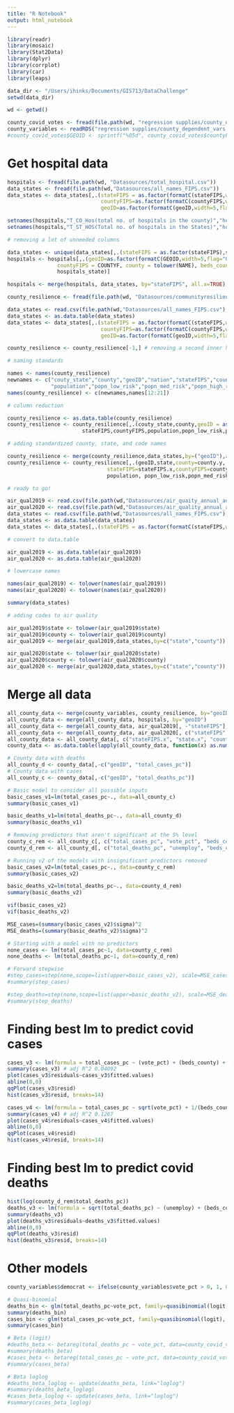 ```yaml
---
title: "R Notebook"
output: html_notebook
---
```



```r
library(readr)
library(mosaic)
library(Stat2Data)
library(dplyr)
library(corrplot)
library(car)
library(leaps)

data_dir <- "/Users/ihinks/Documents/GIS713/DataChallenge"
setwd(data_dir)

wd <- getwd()

county_covid_votes <- fread(file.path(wd, "regression supplies/county_dem_votes_and_cases.csv"))
county_variables <- readRDS("regression supplies/county_dependent_vars.RDS")
#county_covid_votes$GEOID <- sprintf("%05d", county_covid_votes$countyFIPS)
```

# Get hospital data
```r
hospitals <- fread(file.path(wd, "Datasources/total_hospital.csv"))
data_states <- fread(file.path(wd,"Datasources/all_names_FIPS.csv"))
data_states <- data_states[,.(stateFIPS = as.factor(formatC(stateFIPS,width=2,flag="0")), 
                              countyFIPS=as.factor(formatC(countyFIPS,width=3,flag="0")), 
                              geoID=as.factor(formatC(geoID,width=5,flag="0")),county,state)]

setnames(hospitals,"T_CO_Hos(total no. of hospitals in the county)","hospitals_county")
setnames(hospitals,"T_ST_HOS(Total no. of hospitals in the States)","hospitals_state")

# removing a lot of unneeded columns

data_states <- unique(data_states[,.(stateFIPS = as.factor(stateFIPS),state)])
hospitals <- hospitals[,.(geoID=as.factor(formatC(GEOID,width=5,flag="0")), stateFIPS=as.factor(formatC(STATEFP,width=2,flag="0")), 
                countyFIPS = COUNTYF, county = tolower(NAME), beds_county = Sum_BEDS, beds_state = Sum_BEDS_1, hospitals_county, 
                hospitals_state)]

hospitals <- merge(hospitals, data_states, by="stateFIPS", all.x=TRUE)

```

```r
county_resilience <- fread(file.path(wd, "Datasources/communityresilience_county.csv"), stringsAsFactors=TRUE, header=TRUE)

data_states <- read.csv(file.path(wd,"Datasources/all_names_FIPS.csv"),stringsAsFactors=TRUE)
data_states <- as.data.table(data_states)
data_states <- data_states[,.(stateFIPS = as.factor(formatC(stateFIPS,width=2,flag="0")), 
                              countyFIPS=as.factor(formatC(countyFIPS,width=3,flag="0")), 
                              geoID=as.factor(formatC(geoID,width=5,flag="0")),county,state)]

county_resilience <- county_resilience[-1,] # removing a second inner header

# naming standards

names <- names(county_resilience)
newnames <- c("couty_state","county","geoID","nation","stateFIPS","countyFIPS","census_tract",
              "population","popn_low_risk","popn_med_risk","popn_high_risk")
names(county_resilience) <- c(newnames,names[12:21])

# column reduction

county_resilience <- as.data.table(county_resilience)
county_resilience <- county_resilience[,.(couty_state,county,geoID = as.factor(geoID),
                        stateFIPS,countyFIPS,population,popn_low_risk,popn_med_risk,popn_high_risk)]

# adding standardized county, state, and code names

county_resilience <- merge(county_resilience,data_states,by=("geoID"),all.x=TRUE)
county_resilience <- county_resilience[,.(geoID,state,county=county.y,
                                stateFIPS=stateFIPS.x,countyFIPS=countyFIPS.x,
                                population, popn_low_risk,popn_med_risk,popn_high_risk)]

# ready to go!
```

```r
air_qual2019 <- read.csv(file.path(wd,"Datasources/air_quaity_annual_aqi_by_county_2019.csv"),stringsAsFactors=TRUE, header=TRUE)
air_qual2020 <- read.csv(file.path(wd,"Datasources/air_quality_annual_aqi_by_county_2020.csv"),stringsAsFactors=TRUE, header=TRUE)
data_states <- read.csv(file.path(wd,"Datasources/all_names_FIPS.csv"),stringsAsFactors=TRUE)
data_states <- as.data.table(data_states)
data_states <- data_states[,.(stateFIPS = as.factor(formatC(stateFIPS,width=2,flag="0")), countyFIPS=as.factor(formatC(countyFIPS,width=3,flag="0")), geoID=as.factor(formatC(geoID,width=5,flag="0")),county,state)]

# convert to data.table

air_qual2019 <- as.data.table(air_qual2019)
air_qual2020 <- as.data.table(air_qual2020)

# lowercase names

names(air_qual2019) <- tolower(names(air_qual2019))
names(air_qual2020) <- tolower(names(air_qual2020))

summary(data_states)

# adding codes to air quality

air_qual2019$state <- tolower(air_qual2019$state)
air_qual2019$county <- tolower(air_qual2019$county)
air_qual2019 <- merge(air_qual2019,data_states,by=c("state","county"))

air_qual2020$state <- tolower(air_qual2020$state)
air_qual2020$county <- tolower(air_qual2020$county)
air_qual2020 <- merge(air_qual2020,data_states,by=c("state","county"))
```

# Merge all data
```r
all_county_data <- merge(county_variables, county_resilience, by="geoID")
all_county_data <- merge(all_county_data, hospitals, by="geoID")
all_county_data <- merge(all_county_data, air_qual2019[, -"stateFIPS"], by="geoID")
all_county_data <- merge(all_county_data, air_qual2020[, c("stateFIPS", "state", "county", "countyFIPS") := NULL], by="geoID")
all_county_data <- all_county_data[, c("stateFIPS.x", "state.x", "county.x", "stateFIPS.y", "countyFIPS.x", "stateFIPS", "countyFIPS.y", "county.y", "state.y", "state", "county", "x90th.percentile.aqi.x", "countyFIPS") := NULL]
county_data <- as.data.table(lapply(all_county_data, function(x) as.numeric(x)))
```

```r
# County data with deaths
all_county_d <- county_data[,-c("geoID", "total_cases_pc")]
# County data with cases
all_county_c <- county_data[,-c("geoID", "total_deaths_pc")]

# Basic model to consider all possible inputs
basic_cases_v1=lm(total_cases_pc~., data=all_county_c)
summary(basic_cases_v1)

basic_deaths_v1=lm(total_deaths_pc~., data=all_county_d)
summary(basic_deaths_v1)

# Removing predictors that aren't significant at the 5% level
county_c_rem <- all_county_c[, c("total_cases_pc", "vote_pct", "beds_county", "beds_state", "hospitals_state")]
county_d_rem <- all_county_d[, c("total_deaths_pc", "unemploy", "beds_county", "beds_state", "hospitals_state")]

# Running v2 of the models with insignificant predictors removed 
basic_cases_v2=lm(total_cases_pc~., data=county_c_rem)
summary(basic_cases_v2)

basic_deaths_v2=lm(total_deaths_pc~., data=county_d_rem)
summary(basic_deaths_v2)

vif(basic_cases_v2)
vif(basic_deaths_v2)

MSE_cases=(summary(basic_cases_v2)$sigma)^2
MSE_deaths=(summary(basic_deaths_v2)$sigma)^2

# Starting with a model with no predictors 
none_cases <- lm(total_cases_pc~1, data=county_c_rem)
none_deaths <- lm(total_deaths_pc~1, data=county_d_rem)

# Forward stepwise
#step_cases=step(none,scope=list(upper=basic_cases_v2), scale=MSE_cases, trace=F)
#summary(step_cases)

#step_deaths=step(none,scope=list(upper=basic_deaths_v2), scale=MSE_deaths, trace=F)
#summary(step_deaths)
```

# Finding best lm to predict covid cases 
```r
cases_v3 <- lm(formula = total_cases_pc ~ (vote_pct) + (beds_county) + (beds_state), data=county_c_rem)
summary(cases_v3) # adj R^2 0.04092
plot(cases_v3$residuals~cases_v3$fitted.values)
abline(0,0)
qqPlot(cases_v3$resid)
hist(cases_v3$resid, breaks=14) 

cases_v4 <- lm(formula = total_cases_pc ~ sqrt(vote_pct) + 1/(beds_county) + sqrt(beds_state), data=county_c_rem)
summary(cases_v4) # adj R^2 0.1267
plot(cases_v4$residuals~cases_v4$fitted.values)
abline(0,0)
qqPlot(cases_v4$resid)
hist(cases_v4$resid, breaks=14)
```

# Finding best lm to predict covid deaths
```r
hist(log(county_d_rem$total_deaths_pc))
deaths_v3 <- lm(formula = sqrt(total_deaths_pc) ~ (unemploy) + (beds_county) + (beds_state), data=county_d_rem)
summary(deaths_v3)
plot(deaths_v3$residuals~deaths_v3$fitted.values)
abline(0,0)
qqPlot(deaths_v3$resid)
hist(deaths_v3$resid, breaks=14)
```

# Other models 
```r
county_variables$democrat <- ifelse(county_variables$vote_pct > 0, 1, 0)

# Quasi-binomial 
deaths_bin <- glm(total_deaths_pc~vote_pct, family=quasibinomial(logit), data=county_covid_votes)
summary(deaths_bin)
cases_bin <- glm(total_cases_pc~vote_pct, family=quasibinomial(logit), data=county_covid_votes)
summary(cases_bin)

# Beta (logit)
#deaths_beta <- betareg(total_deaths_pc ~ vote_pct, data=county_covid_votes)
#summary(deaths_beta)
#cases_beta <- betareg(total_cases_pc ~ vote_pct, data=county_covid_votes)
#summary(cases_beta)

# Beta loglog
#deaths_beta_loglog <- update(deaths_beta, link="loglog")
#summary(deaths_beta_loglog)
#cases_beta_loglog <- update(cases_beta, link="loglog")
#summary(cases_beta_loglog)
```

